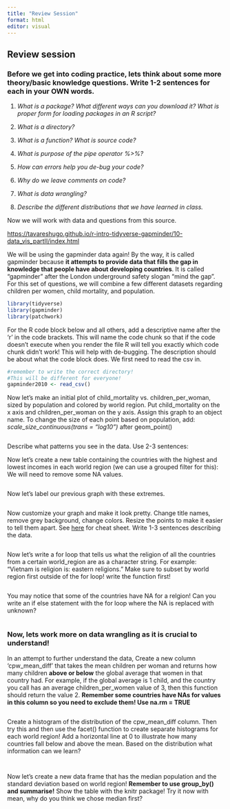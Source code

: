 ```yaml
---
title: "Review Session"
format: html
editor: visual
---
```


## Review session

### Before we get into coding practice, lets think about some more theory/basic knowledge questions. Write 1-2 sentences for each in your OWN words.

1.  *What is a package? What different ways can you download it? What is proper form for loading packages in an R script?*

2.  *What is a directory?*

3.  *What is a function? What is source code?*

4.  *What is purpose of the pipe operator %\>%?*

5.  *How can errors help you de-bug your code?*

6.  *Why do we leave comments on code?*

7.  *What is data wrangling?*

8.  *Describe the different distributions that we have learned in class.*

Now we will work with data and questions from this source.

<https://tavareshugo.github.io/r-intro-tidyverse-gapminder/10-data_vis_partII/index.html>

We will be using the gapminder data again! By the way, it is called gapminder because **it attempts to provide data that fills the gap in knowledge that people have about developing countries**. It is called "gapminder" after the London underground safety slogan "mind the gap". For this set of questions, we will combine a few different datasets regarding children per women, child mortality, and population.

```r
library(tidyverse)
library(gapminder)
library(patchwork)
```

For the R code block below and all others, add a descriptive name after the 'r' in the code brackets. This will name the code chunk so that if the code doesn't execute when you render the file R will tell you exactly which code chunk didn't work! This will help with de-bugging. The description should be about what the code block does. We first need to read the csv in.

```r
#remember to write the correct directory!
#This will be different for everyone!
gapminder2010 <- read_csv()
```

Now let's make an initial plot of child_mortality vs. children_per_woman, sized by population and colored by world region. Put child_mortality on the x axis and children_per_woman on the y axis. Assign this graph to an object name. To change the size of each point based on population, add: *scale_size_continuous(trans = "log10")* after geom_point()

```r

```

Describe what patterns you see in the data. Use 2-3 sentences:

Now let’s create a new table containing the countries with the highest and lowest incomes in each world region (we can use a grouped filter for this): We will need to remove some NA values.

```r

```

Now let's label our previous graph with these extremes.

```r

```

Now customize your graph and make it look pretty. Change title names, remove grey background, change colors. Resize the points to make it easier to tell them apart. See [here](https://www.maths.usyd.edu.au/u/UG/SM/STAT3022/r/current/Misc/data-visualization-2.1.pdf) for cheat sheet. Write 1-3 sentences describing the data.

```r

```

Now let's write a for loop that tells us what the religion of all the countries from a certain world_region are as a character string. For example: "Vietnam is religion is: eastern religions." Make sure to subset by world region first outside of the for loop! write the function first!

```r

```

You may notice that some of the countries have NA for a relgion! Can you write an if else statement with the for loop where the NA is replaced with unknown?

```r

```

### Now, lets work more on data wrangling as it is crucial to understand!

In an attempt to further understand the data, Create a new column 'cpw_mean_diff' that takes the mean children per woman and returns how many children **above or below** the global average that women in that country had. For example, if the global average is 1 child, and the country you call has an average children_per_women value of 3, then this function should return the value 2. **Remember some countries have NAs for values in this column so you need to exclude them! Use na.rm = TRUE**

```r

```

Create a histogram of the distribution of the cpw_mean_diff column. Then try this and then use the facet() function to create separate histograms for each world region! Add a horizontal line at 0 to illustrate how many countries fall below and above the mean. Based on the distribution what information can we learn?

```r

```

```r

```

Now let's create a new data frame that has the median population and the standard deviation based on world region! **Remember to use group_by() and summarise!** Show the table with the knitr package! Try it now with mean, why do you think we chose median first?

```r
 
```
